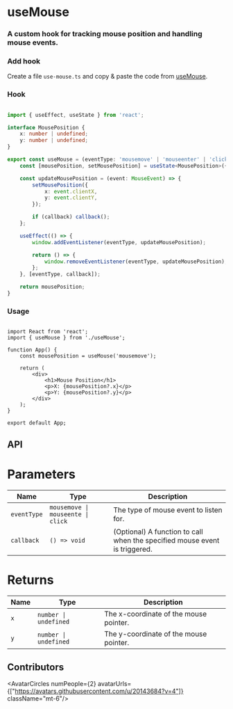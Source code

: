 
# useMouse

<h3 className="mt-4 text-xl font-normal text-gray-400">A custom hook for tracking mouse position and handling mouse events.</h3>

### Add hook

Create a file `use-mouse.ts` and copy & paste the code from [useMouse](/hooks/use-mouse#hook).

### Hook

```ts copy

import { useEffect, useState } from 'react';

interface MousePosition {
    x: number | undefined;
    y: number | undefined;
}

export const useMouse = (eventType: 'mousemove' | 'mouseenter' | 'click', callback?: () => void): MousePosition => {
    const [mousePosition, setMousePosition] = useState<MousePosition>({ x: undefined, y: undefined });

    const updateMousePosition = (event: MouseEvent) => {
        setMousePosition({
            x: event.clientX,
            y: event.clientY,
        });

        if (callback) callback();
    };

    useEffect(() => {
        window.addEventListener(eventType, updateMousePosition);

        return () => {
            window.removeEventListener(eventType, updateMousePosition);
        };
    }, [eventType, callback]);

    return mousePosition;
}


```

### Usage

```tsx {3,6} copy

import React from 'react';
import { useMouse } from './useMouse';

function App() {
    const mousePosition = useMouse('mousemove');

    return (
        <div>
            <h1>Mouse Position</h1>
            <p>X: {mousePosition?.x}</p>
            <p>Y: {mousePosition?.y}</p>
        </div>
    );
}

export default App;

```

## API

<h1 className='text-xl font-medium mt-6'>Parameters</h1>

| Name       | Type                                         | Description                                                                 |
| ---------- | -------------------------------------------- | --------------------------------------------------------------------------- |
| `eventType`| `mousemove \| mouseente \| click`                           | The type of mouse event to listen for.                                      |
| `callback` | `() => void`                                  | (Optional) A function to call when the specified mouse event is triggered.  |

<h1 className='text-xl font-medium mt-6'>Returns</h1>

| Name | Type                | Description                                      |
| ---- | ------------------- | ------------------------------------------------ |
| `x`  | `number \| undefined` | The x-coordinate of the mouse pointer.           |
| `y`  | `number \| undefined` | The y-coordinate of the mouse pointer.           |


## Contributors

<AvatarCircles numPeople={2} avatarUrls={["https://avatars.githubusercontent.com/u/20143684?v=4"]}  className="mt-6"/>